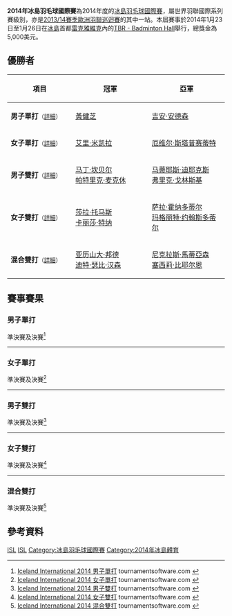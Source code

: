 {{noteTA|G1=Badminton}}
{{infobox badminton event
|name           = 2014年冰島羽毛球國際賽
|image          = 
|size           = 
|caption        =
|dates          = 2014年1月23日－1月26日
|number_edition = 
|level          = 4B
|prize_money    = 5,000美元
|location       = {{ISL}}[[雷克雅維克|雷克雅維克]]
|venue          = TBR - Badminton Hall
|previous       = 2012年冰島羽毛球國際賽 
|next           = 2015年冰島羽毛球國際賽
}}
'''2014年冰島羽毛球國際賽'''為2014年度的[[冰島羽毛球國際賽|冰島羽毛球國際賽]]，屬世界羽聯國際系列賽級別，亦是[[2013/14賽季歐洲羽聯巡迴賽|2013/14賽季歐洲羽聯巡迴賽]]的其中一站。本屆賽事於2014年1月23日至1月26日在[[冰島|冰島]]首都[[雷克雅維克|雷克雅維克]]內的[[TBR_-_Badminton_Hall|TBR - Badminton Hall]]舉行，總獎金為5,000美元。

== 優勝者 ==
{| class=wikitable style="font-size:small"
!width="200"|項目
!width="250"|冠軍
!width="250"|亞軍
|-
|'''男子單打'''<small>（[[#男子單打|詳細]]）</small>
|{{flagicon|MAS}} [[黃健芝|黃健芝]]
|{{flagicon|DEN}} [[吉安·安德森|吉安·安德森]]
|-
|'''女子單打'''<small>（[[#女子單打|詳細]]）</small>
|{{flagicon|FIN}} [[艾里·米凯拉|艾里·米凯拉]]
|{{flagicon|LTU}} [[厄维尔·斯塔普赛蒂特|厄维尔·斯塔普赛蒂特]]
|-
|'''男子雙打'''<small>（[[#男子雙打|詳細]]）</small>
|{{flagicon|SCO}} [[马丁·坎贝尔_(羽毛球运动员)|马丁·坎贝尔]]<br/>{{flagicon|SCO}} [[帕特里克·麦克休|帕特里克·麦克休]]
|{{flagicon|BEL}} [[马蒂耶斯·迪耶克斯|马蒂耶斯·迪耶克斯]]<br/>{{flagicon|BEL}} [[弗里克·戈林斯基|弗里克·戈林斯基]]
|-
|'''女子雙打'''<small>（[[#女子雙打|詳細]]）</small>
|{{flagicon|WAL}} [[莎拉·托马斯|莎拉·托马斯]]<br/>{{flagicon|WAL}} [[卡丽莎·特纳|卡丽莎·特纳]]
|{{flagicon|ISL}} [[萨拉·霍纳多蒂尔|萨拉·霍纳多蒂尔]]<br/>{{flagicon|ISL}} [[玛格丽特·约翰斯多蒂尔|玛格丽特·约翰斯多蒂尔]]
|-
|'''混合雙打'''<small>（[[#混合雙打|詳細]]）</small>
|{{flagicon|DEN}} [[亚历山大·邦德|亚历山大·邦德]]<br/>{{flagicon|DEN}} [[迪特·瑟比·汉森|迪特·瑟比·汉森]]
|{{flagicon|DEN}} [[尼克拉斯·馬蒂亞森|尼克拉斯·馬蒂亞森]]<br/>{{flagicon|DEN}} [[塞西莉·比耶尔恩|塞西莉·比耶尔恩]]
|}

== 賽事賽果 ==
=== 男子單打 ===
;準決賽及決賽<ref name="MS">[http://bwf.tournamentsoftware.com/sport/draw.aspx?id=800117F5-096A-4C67-985A-60B59970853D&draw=2 Iceland International 2014 男子單打] {{Wayback|url=http://bwf.tournamentsoftware.com/sport/draw.aspx?id=800117F5-096A-4C67-985A-60B59970853D&draw=2 |date=20181001175952 }} tournamentsoftware.com {{en}}</ref>
{{4TeamBracket-Tennis3-v2
| team-width=200
| RD1-seed1=7
| RD1-team1='''{{flagicon|DEN}} [[吉安·安德森|吉安·安德森]]
| RD1-score1-1='''21
| RD1-score1-2='''21
| RD1-score1-3=
| RD1-seed2=
| RD1-team2={{flagicon|CZE}} [[米兰·卢迪克|米兰·卢迪克]]
| RD1-score2-1=15
| RD1-score2-2=12
| RD1-score2-3=

| RD1-seed3=6
| RD1-team3={{flagicon|FIN}} [[卡斯帕·莱希科伊宁|卡斯帕·莱希科伊宁]]
| RD1-score3-1='''21
| RD1-score3-2=21
| RD1-score3-3=19
| RD1-seed4=5
| RD1-team4='''{{flagicon|MAS}} [[黃健芝|黃健芝]]
| RD1-score4-1=19
| RD1-score4-2='''23
| RD1-score4-3='''21

| RD2-seed1=7
| RD2-team1={{flagicon|DEN}} [[吉安·安德森|吉安·安德森]]
| RD2-score1-1=19
| RD2-score1-2=13
| RD2-score1-3=
| RD2-seed2=5
| RD2-team2='''{{flagicon|MAS}} [[黃健芝|黃健芝]]
| RD2-score2-1='''21
| RD2-score2-2='''21
| RD2-score2-3=
}}
----

=== 女子單打 ===
;準決賽及決賽<ref name="WS">[http://bwf.tournamentsoftware.com/sport/draw.aspx?id=800117F5-096A-4C67-985A-60B59970853D&draw=3 Iceland International 2014 女子單打] tournamentsoftware.com {{en}}</ref>
{{4TeamBracket-Tennis3-v2
| team-width=200
| RD1-seed1=
| RD1-team1={{flagicon|DEN}} [[希雅·埃米莉·伯格|希雅·埃米莉·伯格]]
| RD1-score1-1=13
| RD1-score1-2=15
| RD1-score1-3=
| RD1-seed2=
| RD1-team2='''{{flagicon|FIN}} [[艾里·米凯拉|艾里·米凯拉]]
| RD1-score2-1='''21
| RD1-score2-2='''21
| RD1-score2-3=

| RD1-seed3=4
| RD1-team3='''{{flagicon|LTU}} [[厄维尔·斯塔普赛蒂特|厄维尔·斯塔普赛蒂特]]
| RD1-score3-1='''21
| RD1-score3-2=9
| RD1-score3-3='''21
| RD1-seed4=
| RD1-team4={{flagicon|FIN}} [[南纳·瓦尼奥|南纳·瓦尼奥]]
| RD1-score4-1=9
| RD1-score4-2='''21
| RD1-score4-3=16

| RD2-seed1=
| RD2-team1='''{{flagicon|FIN}} [[艾里·米凯拉|艾里·米凯拉]]
| RD2-score1-1='''21
| RD2-score1-2=18
| RD2-score1-3='''21
| RD2-seed2=4
| RD2-team2={{flagicon|LTU}} [[厄维尔·斯塔普赛蒂特|厄维尔·斯塔普赛蒂特]]
| RD2-score2-1=14
| RD2-score2-2='''21
| RD2-score2-3=11
}}
----

=== 男子雙打 ===
;準決賽及決賽<ref name="MD">[http://bwf.tournamentsoftware.com/sport/draw.aspx?id=800117F5-096A-4C67-985A-60B59970853D&draw=4 Iceland International 2014 男子雙打] tournamentsoftware.com {{en}}</ref>
{{4TeamBracket-Tennis3-v2
| team-width=200
| RD1-seed1=
| RD1-team1={{flagicon|INA}} [[Wirawan_Ihsan_Adam|Wirawan Ihsan Adam]]<br/> {{flagicon|INA}} [[Ellen_Frederika_Setiawan|Ellen Frederika Setiawan]]
| RD1-score1-1='''22
| RD1-score1-2=9
| RD1-score1-3=17
| RD1-seed2=3
| RD1-team2='''{{flagicon|SCO}} [[马丁·坎贝尔_(羽毛球运动员)|马丁·坎贝尔]]<br/> {{flagicon|SCO}} [[帕特里克·麦克休|帕特里克·麦克休]]
| RD1-score2-1=20
| RD1-score2-2='''21
| RD1-score2-3='''21

| RD1-seed3=4
| RD1-team3={{flagicon|WAL}} [[乔·摩根|乔·摩根]]<br/> {{flagicon|WAL}} [[尼古拉斯·斯特兰格|尼古拉斯·斯特兰格]]
| RD1-score3-1=18
| RD1-score3-2='''21
| RD1-score3-3=15
| RD1-seed4=2
| RD1-team4='''{{flagicon|BEL}} [[马蒂耶斯·迪耶克斯|马蒂耶斯·迪耶克斯]]<br/> {{flagicon|BEL}} [[弗里克·戈林斯基|弗里克·戈林斯基]]
| RD1-score4-1='''21
| RD1-score4-2=15
| RD1-score4-3='''21

| RD2-seed1=3
| RD2-team1='''{{flagicon|SCO}} [[马丁·坎贝尔_(羽毛球运动员)|马丁·坎贝尔]]<br/> {{flagicon|SCO}} [[帕特里克·麦克休|帕特里克·麦克休]]
| RD2-score1-1='''21
| RD2-score1-2=12
| RD2-score1-3='''21
| RD2-seed2=2
| RD2-team2={{flagicon|BEL}} [[马蒂耶斯·迪耶克斯|马蒂耶斯·迪耶克斯]]<br/> {{flagicon|BEL}} [[弗里克·戈林斯基|弗里克·戈林斯基]]
| RD2-score2-1=15
| RD2-score2-2='''21
| RD2-score2-3=14
}}
----

=== 女子雙打 ===
;準決賽及決賽<ref name="WD">[http://bwf.tournamentsoftware.com/sport/draw.aspx?id=800117F5-096A-4C67-985A-60B59970853D&draw=5 Iceland International 2014 女子雙打] tournamentsoftware.com {{en}}</ref>
{{4TeamBracket-Tennis3-v2
| team-width=200
| RD1-seed1=1
| RD1-team1='''{{flagicon|WAL}} [[莎拉·托马斯|莎拉·托马斯]]<br/> {{flagicon|WAL}} [[卡丽莎·特纳|卡丽莎·特纳]]
| RD1-score1-1='''21
| RD1-score1-2='''21
| RD1-score1-3=
| RD1-seed2=
| RD1-team2={{flagicon|IRL}} [[卡罗琳·布拉克|卡罗琳·布拉克]]<br/> {{flagicon|IRL}} [[西尼德·钱伯斯|西尼德·钱伯斯]]
| RD1-score2-1=11
| RD1-score2-2=14
| RD1-score2-3=

| RD1-seed3=
| RD1-team3='''{{flagicon|ISL}} [[萨拉·霍纳多蒂尔|萨拉·霍纳多蒂尔]]<br/> {{flagicon|ISL}} [[玛格丽特·约翰斯多蒂尔|玛格丽特·约翰斯多蒂尔]]
| RD1-score3-1='''21
| RD1-score3-2=17
| RD1-score3-3='''21
| RD1-seed4=
| RD1-team4={{flagicon|NZL}} [[苏珊娜·莱顿-戴维斯|苏珊娜·莱顿-戴维斯]]<br/> {{flagicon|NZL}} [[玛德琳·斯特普尔顿|玛德琳·斯特普尔顿]]
| RD1-score4-1=19
| RD1-score4-2='''21
| RD1-score4-3=19

| RD2-seed1=1
| RD2-team1='''{{flagicon|WAL}} [[莎拉·托马斯|莎拉·托马斯]]<br/> {{flagicon|WAL}} [[卡丽莎·特纳|卡丽莎·特纳]]
| RD2-score1-1='''21
| RD2-score1-2='''21
| RD2-score1-3=
| RD2-seed2=
| RD2-team2={{flagicon|ISL}} [[萨拉·霍纳多蒂尔|萨拉·霍纳多蒂尔]]<br/> {{flagicon|ISL}} [[玛格丽特·约翰斯多蒂尔|玛格丽特·约翰斯多蒂尔]]
| RD2-score2-1=11
| RD2-score2-2=8
| RD2-score2-3=
}}
----

=== 混合雙打 ===
;準決賽及決賽<ref name="XD">[http://bwf.tournamentsoftware.com/sport/draw.aspx?id=800117F5-096A-4C67-985A-60B59970853D&draw=6 Iceland International 2014 混合雙打] tournamentsoftware.com {{en}}</ref>
{{4TeamBracket-Tennis3-v2
| team-width=200
| RD1-seed1=1
| RD1-team1={{flagicon|NZL}} [[奥利弗·莱顿-戴维斯|奥利弗·莱顿-戴维斯]]<br/> {{flagicon|NZL}} [[苏珊娜·莱顿-戴维斯|苏珊娜·莱顿-戴维斯]]
| RD1-score1-1=19
| RD1-score1-2=19
| RD1-score1-3=
| RD1-seed2=
| RD1-team2='''{{flagicon|DEN}} [[尼克拉斯·馬蒂亞森|尼克拉斯·馬蒂亞森]]<br/> {{flagicon|DEN}} [[塞西莉·比耶尔恩|塞西莉·比耶尔恩]]
| RD1-score2-1='''21
| RD1-score2-2='''21
| RD1-score2-3=

| RD1-seed3=
| RD1-team3='''{{flagicon|DEN}} [[亚历山大·邦德|亚历山大·邦德]]<br/> {{flagicon|DEN}} [[迪特·瑟比·汉森|迪特·瑟比·汉森]]
| RD1-score3-1='''21
| RD1-score3-2='''21
| RD1-score3-3=
| RD1-seed4=
| RD1-team4={{flagicon|NZL}} [[凯文·戴纳利-明特恩|凯文·戴纳利-明特恩]]<br/> {{flagicon|NZL}} [[玛德琳·斯特普尔顿|玛德琳·斯特普尔顿]]
| RD1-score4-1=16
| RD1-score4-2=19
| RD1-score4-3=

| RD2-seed1=
| RD2-team1={{flagicon|DEN}} [[尼克拉斯·馬蒂亞森|尼克拉斯·馬蒂亞森]]<br/> {{flagicon|DEN}} [[塞西莉·比耶尔恩|塞西莉·比耶尔恩]]
| RD2-score1-1=9
| RD2-score1-2=13
| RD2-score1-3=
| RD2-seed2=
| RD2-team2='''{{flagicon|DEN}} [[亚历山大·邦德|亚历山大·邦德]]<br/> {{flagicon|DEN}} [[迪特·瑟比·汉森|迪特·瑟比·汉森]]
| RD2-score2-1='''21
| RD2-score2-2='''21
| RD2-score2-3=
}}

== 參考資料 ==
{{Reflist}}

[[Category:2014年世界羽聯國際系列賽|ISL]]
[[Category:2013/14賽季歐洲羽聯巡迴賽|ISL]]
[[Category:冰島羽毛球國際賽|Category:冰島羽毛球國際賽]]
[[Category:2014年冰島體育|Category:2014年冰島體育]]